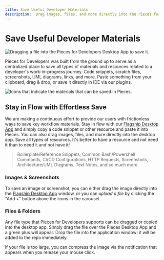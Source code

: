 ```yaml
---
title: Save Useful Developer Materials
description:  Drag images, files, and more directly into the Pieces for Developers Desktop App. Save all types of resources - and they will be available when you need them!
---
```


<link rel="canonical" href="https://docs.pieces.app/product-highlights-and-benefits/saving-useful-developer-materials" />

# Save Useful Developer Materials

![Dragging a file into the Pieces for Developers Desktop App to save it.](https://storage.googleapis.com/pieces_static_resources/pfd_wiki/DROP_A_FILE.gif)

Pieces for Developers was built from the ground up to serve as a centralized place to save all types of materials and resources related to a developer's work-in-progress journey.
Code snippets, scratch files, screenshots, UML diagrams, links, and more. Paste something from your clipboard, drag & drop, or save it directly in IDE via our plugins.

![Icons that indicate the materials that can be saved in Pieces.](https://storage.googleapis.com/pieces_static_resources/vs_code_marketplace/GIFs/MATERIAL_TYPES)

## Stay in Flow with Effortless Save
We are making a continuous effort to provide our users with frictionless ways to save key workflow materials. Stay in flow with our <a href="{{ links.website.home }}">Flagship Desktop App</a> and simply copy a code snippet or other resource and paste it into Pieces. You can also drag images, files, and more directly into the desktop app. Save all types of resources. It's better to have a resource and not need it than to need it and not have it!

> Boilerplate/Reference Snippets, Common Bash/Powershell Commands, CI/CD Configurations, HTTP Requests, Screenshots, Architecture/UML Diagrams, Text Notes, and so much more.

### Images & Screenshots
To save an image or screenshot, you can either drag the image directly into the <a href="{{ links.website.home }}">Flagship Desktop App</a> window, or you can _upload a file_ by clicking the "Add +" button above the icons in the carousel.

### Files & Folders
Any file type that Pieces for Developers supports can be dragged or copied into the desktop app. Simply drag the file over the Pieces Desktop App and a green plus will appear. Drop the file into the application window; it will be added to the repo immediately.

If your file is too large, you can compress the image via the notification that appears when you release your mouse click.
